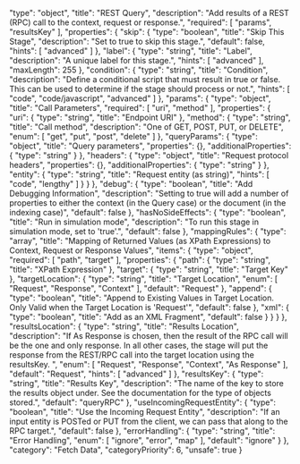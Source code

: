   "type": "object",
  "title": "REST Query",
  "description": "Add results of a REST (RPC) call to the context, request or response.",
  "required": [
    "params",
    "resultsKey"
  ],
  "properties": {
    "skip": {
      "type": "boolean",
      "title": "Skip This Stage",
      "description": "Set to true to skip this stage.",
      "default": false,
      "hints": [
        "advanced"
      ]
    },
    "label": {
      "type": "string",
      "title": "Label",
      "description": "A unique label for this stage.",
      "hints": [
        "advanced"
      ],
      "maxLength": 255
    },
    "condition": {
      "type": "string",
      "title": "Condition",
      "description": "Define a conditional script that must result in true or false. This can be used to determine if the stage should process or not.",
      "hints": [
        "code",
        "code/javascript",
        "advanced"
      ]
    },
    "params": {
      "type": "object",
      "title": "Call Parameters",
      "required": [
        "uri",
        "method"
      ],
      "properties": {
        "uri": {
          "type": "string",
          "title": "Endpoint URI"
        },
        "method": {
          "type": "string",
          "title": "Call method",
          "description": "One of GET, POST, PUT, or DELETE",
          "enum": [
            "get",
            "put",
            "post",
            "delete"
          ]
        },
        "queryParams": {
          "type": "object",
          "title": "Query parameters",
          "properties": {},
          "additionalProperties": {
            "type": "string"
          }
        },
        "headers": {
          "type": "object",
          "title": "Request protocol headers",
          "properties": {},
          "additionalProperties": {
            "type": "string"
          }
        },
        "entity": {
          "type": "string",
          "title": "Request entity (as string)",
          "hints": [
            "code",
            "lengthy"
          ]
        }
      }
    },
    "debug": {
      "type": "boolean",
      "title": "Add Debugging Information",
      "description": "Setting to true will add a number of properties to either the context (in the Query case) or the document (in the indexing case)",
      "default": false
    },
    "hasNoSideEffects": {
      "type": "boolean",
      "title": "Run in simulation mode",
      "description": "To run this stage in simulation mode, set to 'true'.",
      "default": false
    },
    "mappingRules": {
      "type": "array",
      "title": "Mapping of Returned Values (as XPath Expressions) to Context, Request or Response Values",
      "items": {
        "type": "object",
        "required": [
          "path",
          "target"
        ],
        "properties": {
          "path": {
            "type": "string",
            "title": "XPath Expression"
          },
          "target": {
            "type": "string",
            "title": "Target Key"
          },
          "targetLocation": {
            "type": "string",
            "title": "Target Location",
            "enum": [
              "Request",
              "Response",
              "Context"
            ],
            "default": "Request"
          },
          "append": {
            "type": "boolean",
            "title": "Append to Existing Values in Target Location. Only Valid when the Target Location is 'Request'",
            "default": false
          },
          "xml": {
            "type": "boolean",
            "title": "Add as an XML Fragment",
            "default": false
          }
        }
      }
    },
    "resultsLocation": {
      "type": "string",
      "title": "Results Location",
      "description": "If As Response is chosen, then the result of the RPC call will be the one and only response.  In all other cases, the stage will put the response from the REST/RPC call into the target location using the resultsKey. ",
      "enum": [
        "Request",
        "Response",
        "Context",
        "As Response"
      ],
      "default": "Request",
      "hints": [
        "advanced"
      ]
    },
    "resultsKey": {
      "type": "string",
      "title": "Results Key",
      "description": "The name of the key to store the results object under.  See the documentation for the type of objects stored.",
      "default": "queryRPC"
    },
    "useIncomingRequestEntity": {
      "type": "boolean",
      "title": "Use the Incoming Request Entity",
      "description": "If an input entity is POSTed or PUT from the client, we can pass that along to the RPC target.",
      "default": false
    },
    "errorHandling": {
      "type": "string",
      "title": "Error Handling",
      "enum": [
        "ignore",
        "error",
        "map"
      ],
      "default": "ignore"
    }
  },
  "category": "Fetch Data",
  "categoryPriority": 6,
  "unsafe": true
}
